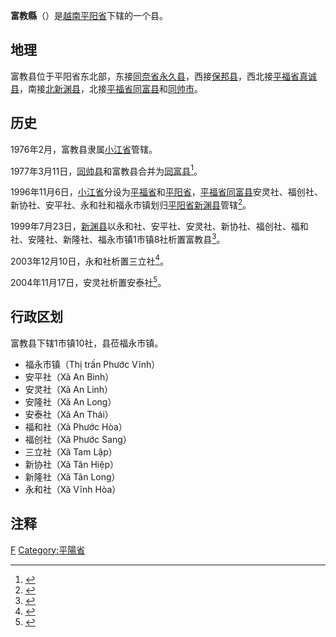 {{Infobox Settlement
|name                   = 富教县
|settlement_type        = 县
|official_name          = 
|other_name             = 
|native_name            = {{lang|vi|Huyện Phú Giáo}}
|nickname               = 
|motto                  = 
|image_skyline          = 
|imagesize              = 
|image_caption          = 
|image_flag             = 
|flag_size              = 
|image_seal             = 
|seal_size              = 
|image_shield           = 
|shield_size            = 
|image_blank_emblem     = 
|blank_emblem_size      = 
|image_map              = {{Infobox mapframe|frame-width=250|zoom=10}}
|mapsize                = 
|map_caption            = 
|image_map1             = 
|mapsize1               = 
|map_caption1           = 
|pushpin_map            = Vietnam
|pushpin_label_position = bottom
|pushpin_map_caption    = 
|pushpin_map1           = 
|pushpin_label_position1= 
|pushpin_map_caption1   = 
|subdivision_type       = 国家
|subdivision_name       = {{flag|Vietnam}}
|subdivision_type1      = [[越南行政区划|省]]
|subdivision_name1      = [[平阳省|平阳省]]
|subdivision_type2      = 行政区划
|subdivision_name2      = 1市镇10社
|subdivision_type3      = 
|subdivision_name3      = 
|seat_type              = 县莅
|seat                   = {{link-vi|福永市镇|Phước Vĩnh (thị trấn)}}
|government_type        = 
|leader_title           = 
|leader_name            = 
|leader_title1          = 
|leader_name1           = 
|established_title      = 
|established_date       = 
|area_magnitude         = 
|unit_pref              = 
|area_footnotes         = 
|area_total_km2         = 543
|area_land_km2          = 
|area_water_km2         = 
|area_water_percent     = 
|area_urban_km2         = 
|area_metro_km2         = 
|population_as_of       = 2019年
|population_footnotes   = 
|population_note        = 
|population_total       = 90825
|population_density_km2 = auto
|population_metro             = 
|population_density_metro_km2 = 
|population_urban             = 
|population_density_urban_km2 = 
|timezone               = [[越南标准时间|越南标准时间]]
|utc_offset             = +7
|elevation_footnotes    = 
|elevation_m            = 
|coor_type              = 
|coordinates            = 
|postal_code_type       = 
|postal_code            = 
|area_code              = 
|website                = [http://phugiao.binhduong.gov.vn 富教县电子信息门户网站]
|footnotes              = 
}}
'''富教縣'''（{{vie|v='''Huyện Phú Giáo'''}}）是[[越南|越南]][[平阳省|平阳省]]下辖的一个县。

==地理==
富教县位于平阳省东北部，东接[[同奈省|同奈省]][[永久县|永久县]]，西接[[保邦县|保邦县]]，西北接[[平福省|平福省]][[真诚县|真诚县]]，南接[[北新渊县|北新渊县]]，北接[[平福省|平福省]][[同富县|同富县]]和[[同帅市|同帅市]]。

==历史==
1976年2月，富教县隶属[[小江省|小江省]]管辖。

1977年3月11日，[[同帅县|同帅县]]和富教县合并为[[同富县|同富县]]<ref>{{Cite web |url=https://thuvienphapluat.vn/van-ban/Bo-may-hanh-chinh/Quyet-dinh-55-CP-hop-chinh-dia-gioi-mot-so-huyen-thuoc-tinh-song-Be/17696/noi-dung.aspx |title=Quyết định 55-CP năm 1977 về việc hợp nhất và điều chỉnh địa giới một số huyện thuộc tỉnh sông Bé do Hội đồng Chính phủ ban hành |access-date=2020-03-08 |archive-date=2020-04-01 |archive-url=https://web.archive.org/web/20200401164901/https://thuvienphapluat.vn/van-ban/Bo-may-hanh-chinh/Quyet-dinh-55-CP-hop-chinh-dia-gioi-mot-so-huyen-thuoc-tinh-song-Be/17696/noi-dung.aspx |dead-url=no }}</ref>。

1996年11月6日，[[小江省|小江省]]分设为[[平福省|平福省]]和[[平阳省|平阳省]]，[[平福省|平福省]][[同富县|同富县]]安灵社、福创社、新协社、安平社、永和社和福永市镇划归[[平阳省|平阳省]][[新渊县_(平阳省)|新渊县]]管辖<ref>{{Cite web |url=https://thuvienphapluat.vn/van-ban/Bo-may-hanh-chinh/Nghi-quyet-chia-va-dieu-chinh-dia-gioi-hanh-chinh-tinh-40091.aspx |title=Nghị quyết về việc chia và điều chỉnh địa giới hành chính một số tỉnh do Quốc Hội ban hành |accessdate=2020-03-08 |archive-date=2017-08-30 |archive-url=https://web.archive.org/web/20170830234714/https://thuvienphapluat.vn/van-ban/Bo-may-hanh-chinh/Nghi-quyet-chia-va-dieu-chinh-dia-gioi-hanh-chinh-tinh-40091.aspx |dead-url=no }}</ref>。

1999年7月23日，[[新渊县_(平阳省)|新渊县]]以永和社、安平社、安灵社、新协社、福创社、福和社、安隆社、新隆社、福永市镇1市镇8社析置富教县<ref>{{Cite web |url=https://thuvienphapluat.vn/van-ban/Bat-dong-san/Nghi-dinh-58-1999-ND-CP-dieu-chinh-dia-gioi-hanh-chinh-tai-lap-huyen-Dau-Tieng-Phu-Giao-Di-An-va-thanh-lap-xa-thuoc-huyen-Dau-Tieng-va-Di-An-45485.aspx |title=Nghị định 58/1999/NĐ-CP về việc điều chỉnh địa giới hành chính, tái lập các huyện Dầu Tiếng, Phú Giáo, Dĩ An và thành lập các xã thuộc các huyện Dầu Tiếng và Dĩ An tỉnh Bình Dương |accessdate=2020-03-08 |archive-date=2020-01-11 |archive-url=https://web.archive.org/web/20200111030134/https://thuvienphapluat.vn/van-ban/bat-dong-san/nghi-dinh-58-1999-nd-cp-dieu-chinh-dia-gioi-hanh-chinh-tai-lap-huyen-dau-tieng-phu-giao-di-an-va-thanh-lap-xa-thuoc-huyen-dau-tieng-va-di-an-45485.aspx |dead-url=no }}</ref>。

2003年12月10日，永和社析置三立社<ref>{{Cite web |url=https://thuvienphapluat.vn/van-ban/Bat-dong-san/Nghi-dinh-156-2003-ND-CP-dieu-chinh-dia-gioi-hanh-chinh-thanh-lap-phuong-xa-thuoc-thi-xa-Thu-Dau-Mot-huyen-Dau-Tieng-Phu-Giao-Di-An-tinh-Binh-Duong-6264.aspx |title=Nghị định 156/2003/NĐ-CP về việc điều chỉnh địa giới hành chính, thành lập phường, xã thuộc thị xã Thủ Dầu Một và các huyện Dầu Tiếng, Phú Giáo, Dĩ An tỉnh Bình Dương |accessdate=2020-03-08 |archive-date=2020-04-01 |archive-url=https://web.archive.org/web/20200401164911/https://thuvienphapluat.vn/van-ban/Bat-dong-san/Nghi-dinh-156-2003-ND-CP-dieu-chinh-dia-gioi-hanh-chinh-thanh-lap-phuong-xa-thuoc-thi-xa-Thu-Dau-Mot-huyen-Dau-Tieng-Phu-Giao-Di-An-tinh-Binh-Duong-6264.aspx |dead-url=no }}</ref>。

2004年11月17日，安灵社析置安泰社<ref>{{Cite web |url=https://thuvienphapluat.vn/van-ban/Bat-dong-san/Nghi-dinh-190-2004-ND-CP-dieu-chinh-dia-gioi-hanh-chinh-thanh-lap-xa-thuoc-huyen-Tan-Uyen-Dau-Tieng-Phu-Giao-tinh-Binh-Duong-5376.aspx |title=Nghị định 190/2004/NĐ-CP về việc điều chỉnh địa giới hành chính, thành lập xã thuộc các huyện Tân Uyên, Dầu Tiếng, Phú Giáo, tỉnh Bình Dương |access-date=2020-03-08 |archive-date=2020-10-24 |archive-url=https://web.archive.org/web/20201024064557/https://thuvienphapluat.vn/van-ban/Bat-dong-san/Nghi-dinh-190-2004-ND-CP-dieu-chinh-dia-gioi-hanh-chinh-thanh-lap-xa-thuoc-huyen-Tan-Uyen-Dau-Tieng-Phu-Giao-tinh-Binh-Duong-5376.aspx |dead-url=no }}</ref>。

==行政区划==
富教县下辖1市镇10社，县莅福永市镇。
*福永市镇（Thị trấn Phước Vĩnh）
*安平社（Xã An Bình）
*安灵社（Xã An Linh）
*安隆社（Xã An Long）
*安泰社（Xã An Thái）
*福和社（Xã Phước Hòa）
*福创社（Xã Phước Sang）
*三立社（Xã Tam Lập）
*新协社（Xã Tân Hiệp）
*新隆社（Xã Tân Long）
*永和社（Xã Vĩnh Hòa）

==注释==
{{reflist|2}}

{{平阳省行政区划}}
{{越南东南部之县市镇区域划分}}
[[Category:越南县份|F]]
[[Category:平陽省|Category:平陽省]]